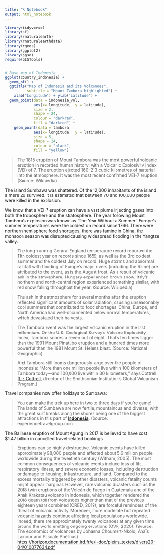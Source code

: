 ```yaml
---
title: "R Notebook"
output: html_notebook
---
```


```r
library(tidyverse)
library(sf)
library(rnaturalearth)
library(rnaturalearthdata)
library(rgeos)
library(ggplot2)
library(ggsn)
require(GISTools)
```

```r

```



```r
# Base map of Indonesia 
ggplot(country_indonesia) + 
  geom_sf() + 
  ggtitle("Map of Indonesia and its Volcanoes", 
          subtitle = "Mount Tambora highlighted") + 
    xlab("Longitude") + ylab("Latitude") +
  geom_point(data = indonesia_vol, 
             aes(x= longitude,  y = latitude),
             size = 2, 
             shape = 24, 
             colour = "darkred", 
             fill = "darkred") +
    geom_point(data = tambora, 
             aes(x= longitude,  y = latitude),
             size = 5, 
             shape = 24, 
             colour = "black", 
             fill = "yellow") 
```

> The 1815 eruption of Mount Tambora was the most powerful volcanic eruption in recorded human history, with a Volcanic Explosivity Index (VEI) of 7. The eruption ejected 160--213 cubic kilometres of material into the atmosphere. It was the most recent confirmed VEI-7 eruption. (Source: Wikipedia)

The island Sumbawa was shattered. Of the 12,000 inhabitants of the island a mere 26 survived. It is estimated that between 70 and 100,000 people were killed in the explosion.

We know that a VEI-7 eruption can have a vast plume injecting gases into both the troposphere and the stratosphere. The year following Mount Tambora's explosion was known as 'The Year Without a Summer.' Europe's summer temperatures were the coldest on record since 1766. There were northern hemisphere food shortages, there was famine in China, the monsoon season was disrupted causing widespread flooding in the Yangtze valley.

> The long-running Central England temperature record reported the 11th coldest year on records since 1659, as well as the 3rd coldest summer and the coldest July on record. Huge storms and abnormal rainfall with flooding of Europe's major rivers (including the Rhine) are attributed to the event, as is the August frost. As a result of volcanic ash in the atmosphere, Hungary experienced brown snow. Italy's northern and north-central region experienced something similar, with red snow falling throughout the year. (Source: Wikipedia)

> The ash in the atmosphere for several months after the eruption reflected significant amounts of solar radiation, causing unseasonably cool summers that contributed to food shortages. China, Europe, and North America had well-documented below normal temperatures, which devastated their harvests.

> The Tambora event was the largest volcanic eruption in the last millennium. On the U.S. Geological Survey's Volcano Explosivity Index, Tambora scores a seven out of eight. That's ten times bigger than the 1991 Mount Pinatubo eruption and a hundred times more powerful than the 1981 Mount St. Helens blast. (Source: National Geographic)

> And Tambora still looms dangerously large over the people of Indonesia: "More than one million people live within 100 kilometers of Tambora today---and 100,000 live within 30 kilometers," says Cottrell. ([Liz Cottrell](http://mineralsciences.si.edu/staff/pages/cottrell.htm), director of the Smithsonian Institution's Global Volcanism Program.)

Travel companies now offer holidays to Sumbawa:

> You can make the trek up here in two to three days if you're game! The lands of Sumbawa are now fertile, mountainous and diverse, with the great surf breaks along the shores being one of the biggest attractions in this part of [**Indonesia**](https://www.experiencetravelgroup.com/indonesia/). (Source: experiencetravelgroup.com

The Balinese eruption of Mount Agung in 2017 is believed to have cost \$1.47 billion in cancelled travel-related bookings

> Eruptions can be highly destructive. Volcanic events have killed approximately 98,000 people and affected about 5.6 million people worldwide during the twentieth century (Witham, 2005). The most common consequences of volcanic events include loss of life, respiratory illness, and severe economic losses, including destruction or damage to housing, infrastructure, and land. Compared to the excess mortality triggered by other disasters, volcanic fatality counts might appear marginal. However, rare volcanic disasters such as the 2018 twin eruptions of the Volcán de Fuego in Guatemala and of the Anak Krakatau volcano in Indonesia, which together rendered the 2018 death toll from volcanoes higher than that of the previous eighteen years combined (CRED, 2019), are forceful reminders of the threat of volcanic activity. Moreover, more moderate but repeated volcanic hazards continue affecting local populations worldwide. Indeed, there are approximately twenty volcanoes at any given time around the world emitting ongoing eruptions (GVP, 2020). (Source: The economics of volcanoes by Johanna Choumert-Nkolo, Anaïs Lamour and Pascale Phélinas) <https://horizon.documentation.ird.fr/exl-doc/pleins_textes/divers20-04/010077634.pdf>
